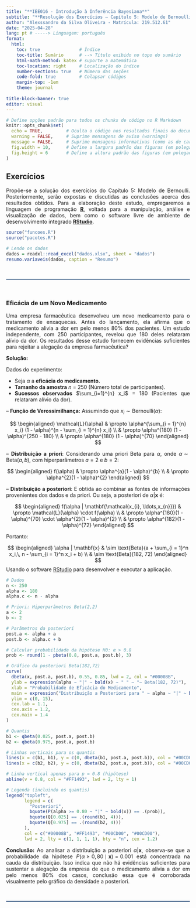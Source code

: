 ```yaml
---
title: "**IEE016 - Introdução à Inferência Bayesiana**"
subtitle: "**Resolução dos Exercícios – Capítulo 5: Modelo de Bernoulli**"
author: "Alexssandro da Silva Oliveira - Matrícula: 219.512.61"
date: "2025-04-28"
lang: pt # -----> Linguagem: português
format: 
  html: 
    toc: true               # Índice
    toc-title: Sumário      # --> Título exibido no topo do sumário
    html-math-method: katex # suporte a matemática
    toc-location: right     # Localização do índice
    number-sections: true   # Número das seções
    code-fold: true         # Colapsar códigos
    margin-top: -1em
    theme: journal
    
title-block-banner: true
editor: visual
---
```


```r
# Define opções padrão para todos os chunks de código no R Markdown
knitr::opts_chunk$set(
  echo = TRUE,         # Oculta o código nos resultados finais do documento
  warning = FALSE,     # Suprime mensagens de aviso (warnings)
  message = FALSE,     # Suprime mensagens informativas (como as de carregamento de pacotes)
  fig.width = 10,      # Define a largura padrão das figuras (em polegadas)
  fig.height = 6       # Define a altura padrão das figuras (em polegadas)
)

```

## Exercícios

::: {style="text-align: justify"}
Propõe-se a solução dos exercícios do Capítulo 5: Modelo de Bernoulli. Posteriormente, serão expostas e discutidas as conclusões acerca dos resultados obtidos. Para a elaboração deste estudo, empregaremos a linguagem de programação [**R**](http://www.R-project.org/), voltada para a manipulação, análise e visualização de dados, bem como o software livre de ambiente de desenvolvimento integrado [**RStudio**](https://posit.co/download/rstudio-desktop/).
:::

```r
source("funcoes.R")
source("pacotes.R")
```


```r
# Lendo os dados
dados = readxl::read_excel("dados.xlsx", sheet = "dados")
resumo.variaveis(dados, caption = "Resumo")
```


<br>

::: {style="border-top: 2px solid #003366;"}
:::

<br>

### Eficácia de um Novo Medicamento

::: {style="text-align: justify"}
Uma empresa farmacêutica desenvolveu um novo medicamento para o tratamento de enxaquecas. Antes do lançamento, ela afirma que o medicamento alivia a dor em pelo menos 80% dos pacientes. Um estudo independente, com 250 participantes, revelou que 180 deles relataram alívio da dor. Os resultados desse estudo fornecem evidências suficientes para rejeitar a alegação da empresa farmacêutica?

**Solução:**

Dados do experimento:

-   Seja $\alpha$ a **eficácia do medicamento.**
-   **Tamanho da amostra** $n$ = 250 (Número total de participantes).
-   **Sucessos observados** $\sum_{i=1}^{n} x_i$ = 180 (Pacientes que relataram alívio da dor).

-- **Função de Verossimilhança:** Assumindo que $x_i \sim \text{Bernoulli}(\alpha)$:

$$
\begin{aligned}
\mathcal{L}(\alpha) 
& \propto \alpha^{\sum_{i = 1}^{n} x_i} (1 - \alpha)^{n - \sum_{i = 1}^{n} x_i} \\
& \propto \alpha^{180} (1 - \alpha)^{250 - 180} \\
& \propto \alpha^{180} (1 - \alpha)^{70}
\end{aligned}
$$

-- **Distribuição a priori**: Considerando uma priori Beta para $\alpha$, onde $\alpha \sim \text{Beta}(a, b)$, com hiperparâmetros $a = 2$ e $b = 2$:

$$
\begin{aligned}
f(\alpha) 
& \propto \alpha^{a}(1 - \alpha)^{b} \\
& \propto \alpha^{2}(1 - \alpha)^{2}
\end{aligned}
$$

-- **Distribuição a posteriori**: E obtida ao combinar as fontes de informações provenientes dos dados e da priori. Ou seja, a posteriori de $\alpha | \mathbf{x}$ é:

$$
\begin{aligned}
f(\alpha | \mathbf{\mathcal{x_{i}, \ldots,x_{n}}})
& \propto \mathcal{L}(\alpha) \cdot f(\alpha) \\
& \propto \alpha^{180}(1 - \alpha)^{70} \cdot \alpha^{2}(1 - \alpha)^{2} \\
& \propto \alpha^{182}(1 - \alpha)^{72}
\end{aligned}
$$

Portanto:

$$
\begin{aligned}
\alpha | \mathbf{x} 
& \sim \text{Beta}(a + \sum_{i = 1}^n x_i,\, n - \sum_{i = 1}^n x_i + b) \\
& \sim \text{Beta}(182, 72)
\end{aligned}
$$ Usando o software [RStudio](https://posit.co/download/rstudio-desktop/) para desenvolver e executar a aplicação.

```r
# Dados
n <- 250
alpha <- 180
alpha.c <- n - alpha

# Priori: Hiperparâmetros Beta(2,2)
a <- 2
b <- 2

# Parâmetros da posteriori
post.a <- alpha + a
post.b <- alpha.c + b

# Calcular probabilidade da hipótese H0: α > 0.8
prob <- round(1 - pbeta(0.8, post.a, post.b), 3)

# Gráfico da posteriori Beta(182,72)
curve(
  dbeta(x, post.a, post.b), 0.55, 0.85, lwd = 2, col = "#00008B",
  ylab = expression(alpha ~ "|" ~ bold(x) ~ " " ~ "~ Beta(182, 72)"),
  xlab = "Probabilidade de Eficácia do Medicamento",
  main = expression("Distribuição a Posteriori para " ~ alpha ~ "|" ~ bold(x) ~ "(Eficácia do Medicamento)"),
  ylim = c(0, 15),
  cex.lab = 1.1,
  cex.axis = 1.2,
  cex.main = 1.4
)

# Quantis
b1 <- qbeta(0.025, post.a, post.b)
b2 <- qbeta(0.975, post.a, post.b)

# Linhas verticais para os quantis
lines(x = c(b1, b1), y = c(0, dbeta(b1, post.a, post.b)), col = "#00CD00", lwd = 2, lty = 1)
lines(x = c(b2, b2), y = c(0, dbeta(b2, post.a, post.b)), col = "#00CD00", lwd = 2, lty = 1)

# Linha vertical apenas para p = 0.8 (hipótese)
abline(v = 0.8, col = "#FF1493", lwd = 2, lty = 1)

# Legenda (incluindo os quantis)
legend("topleft", 
       legend = c(
         "Posteriori", 
         bquote(P(alpha >= 0.80 ~ "|" ~ bold(x)) == .(prob)),
         bquote(Q[0.025] == .(round(b1, 4))),
         bquote(Q[0.975] == .(round(b2, 4)))
       ),
       col = c("#00008B", "#FF1493", "#00CD00", "#00CD00"), 
       lwd = 2, lty = c(1, 1, 1, 1), bty = "n", cex = 1.2)

```

**Conclusão:** Ao analisar a distribuição a posteriori $\alpha | \mathbf{x}$, observa-se que a probabilidade da hipótese $P(\alpha \geq 0{,}80 \mid \mathbf{x}) = 0.001$ está concentrada na cauda da distribuição. Isso indica que não há evidências suficientes para sustentar a alegação da empresa de que o medicamento alivia a dor em pelo menos 80% dos casos, conclusão essa que é corroborada visualmente pelo gráfico da densidade a posteriori.
:::

<br>

::: {style="border-top: 2px solid #003366;"}
:::

<br>
